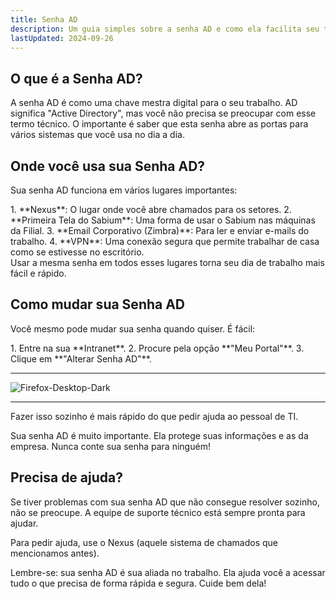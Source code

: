 ```yaml
---
title: Senha AD
description: Um guia simples sobre a senha AD e como ela facilita seu trabalho diário.
lastUpdated: 2024-09-26
---
```


## O que é a Senha AD?

A senha AD é como uma chave mestra digital para o seu trabalho. AD significa "Active Directory", mas você não precisa se preocupar com esse termo técnico. O importante é saber que esta senha abre as portas para vários sistemas que você usa no dia a dia.

## Onde você usa sua Senha AD?

Sua senha AD funciona em vários lugares importantes:

<Steps>
1. **Nexus**: O lugar onde você abre chamados para os setores.
2. **Primeira Tela do Sabium**: Uma forma de usar o Sabium nas máquinas da Filial.
3. **Email Corporativo (Zimbra)**: Para ler e enviar e-mails do trabalho.
4. **VPN**: Uma conexão segura que permite trabalhar de casa como se estivesse no escritório.
</Steps>

<Aside type="note">
Usar a mesma senha em todos esses lugares torna seu dia de trabalho mais fácil e rápido.
</Aside>

## Como mudar sua Senha AD

Você mesmo pode mudar sua senha quando quiser. É fácil:

<Steps>
1. Entre na sua **Intranet**.
2. Procure pela opção **"Meu Portal"**.
3. Clique em **"Alterar Senha AD"**.
</Steps>

<hr/>
<img src="https://i.ibb.co/3R9c8rk/Firefox-Desktop-Dark.png" style="display: block; margin: 0 auto;" height={700} width={700} alt="Firefox-Desktop-Dark" border="0"/>
<hr/>

Fazer isso sozinho é mais rápido do que pedir ajuda ao pessoal de TI.

<Aside type="caution">
Sua senha AD é muito importante. Ela protege suas informações e as da empresa. Nunca conte sua senha para ninguém!
</Aside>

## Precisa de ajuda?

Se tiver problemas com sua senha AD que não consegue resolver sozinho, não se preocupe. A equipe de suporte técnico está sempre pronta para ajudar.

<Aside type="tip">
Para pedir ajuda, use o Nexus (aquele sistema de chamados que mencionamos antes).
</Aside>

Lembre-se: sua senha AD é sua aliada no trabalho. Ela ajuda você a acessar tudo o que precisa de forma rápida e segura. Cuide bem dela!
